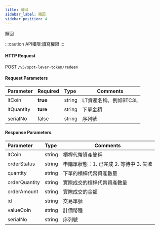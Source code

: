 ```yaml
---
title: 贖回
sidebar_label: 贖回
sidebar_position: 4
---
```

贖回

:::caution
API權限:讀寫權限
:::


#### HTTP Request
POST `/v5/spot-lever-token/redeem`

#### Request Parameters
| Parameter | Required | Type | Comments|
|:----- |:-------|:-----|------ |
|ltCoin |**true** |string |LT資產名稱，例如BTC3L |
|ltQuantity |**ture** |string |下單金額 |
|serialNo |false |string |序列號 |

#### Response Parameters
| Parameter | Type | Comments|
|:----- |:-----|----- |
|ltCoin |string |槓桿代幣資產簡稱 |
|orderStatus |string |申購單狀態：1. 已完成 2. 等待中 3. 失敗 |
|quantity |string |下單的槓桿代幣資產數量 |
|orderQuantity |string |實際成交的槓桿代幣資產數量 |
|orderAmount |string |實際成交的金額 |
|id	|string	|交易單號 |
|valueCoin |string |計價幣種 |
|serialNo |string |序列號 |